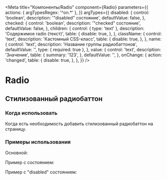 
<Meta
  title="Компоненты/Radio"
  component={Radio}
  parameters={{
    actions: { argTypesRegex: '^on.*' },
  }}
  argTypes={{
    disabled: {
      control: 'boolean',
      description: '"disabled" состояние',
      defaultValue: false,
    },
    checked: {
      control: 'boolean',
      description: '"checked" состояние',
      defaultValue: false,
    },
    children: {
      control: { type: 'text' },
      description: 'Содержимое radio (текст)',
      table: {
        disable: true,
      },
    },
    className: {
      control: 'text',
      description: 'Кастомный CSS-класс',
      table: {
        disable: true,
      },
    },
    name: {
      control: 'text',
      description: 'Название группы радиобаттонов',
      defaultValue: '',
      type: { required: true },
    },
    value: {
      control: 'text',
      description: 'Значение',
      table: {
        summary: '123',
      },
      defaultValue: '',
    },
    onChange: {
      action: 'changed',
      table: {
        disable: true,
      },
    },
  }}
/>

# Radio

## Стилизованный радиобаттон

### Когда использовать

Когда есть необходимость добавить стилизованный радиобаттон на страницу.

### Примеры использования

Основной:


<Canvas>
  <Story name="Default" story={stories.basic} />
</Canvas>

<ArgsTable story="Default" />

Пример с состоянием:

<Story name='WithState'>
  <WithState />
</Story>


Пример с "disabled" состоянием:

<Story name='DisableWithState'>
  <DisableWithState />
</Story>